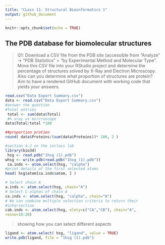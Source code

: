 ---
title: "CLass 11: Structural Bioinformatics 1"
output: github_document
---

```{r setup, include=FALSE}
knitr::opts_chunk$set(echo = TRUE)
```

## The PDB database for biomolecular structures
>Q1: Download a CSV file from the PDB site (accessible from “Analyze” -> “PDB Statistics” >
“by Experimental Method and Molecular Type”. Move this CSV file into your RStudio project
and determine the percentage of structures solved by X-Ray and Electron Microscopy. Also can
you determine what proportion of structures are protein? Aim to have a rendered GitHub
document with working code that yields your answers.

```{r}
read.csv("Data Export Summary.csv")
data <- read.csv("Data Export Summary.csv")
#answer the question 
#Total entries 
 total <- sum(data$Total)
 #% xray vs mircroscope
data$Total/total *100

##proportion protien 
round( data$Proteins/(sum(data$Proteins))* 100, 2 )

```
```{r}
#section 4.2 on the inclass lab 
library(bio3d)
 hsg <- read.pdb("1hsg (1).pdb")
whsg <- write.pdb(read.pdb("1hsg (1).pdb"))
 ca.inds <- atom.select(hsg, "calpha")
#print details of the first selected atoms 
head( hsg$atom[ca.inds$atom, ] )
```

```{r}
# Select chain A
a.inds <- atom.select(hsg, chain="A")
# Select C-alphas of chain A
ca.inds <- atom.select(hsg, "calpha", chain="A")
# We can combine multiple selection criteria to return their
#intersection
cab.inds <- atom.select(hsg, elety=c("CA","CB"), chain="A",
resno=10:20)
```



> showing how you can select different aspects 

```{r}
ligand <- atom.select( hsg, "ligand", value = TRUE)
write.pdb(ligand, file = "1hsg (1).pdb")
```


